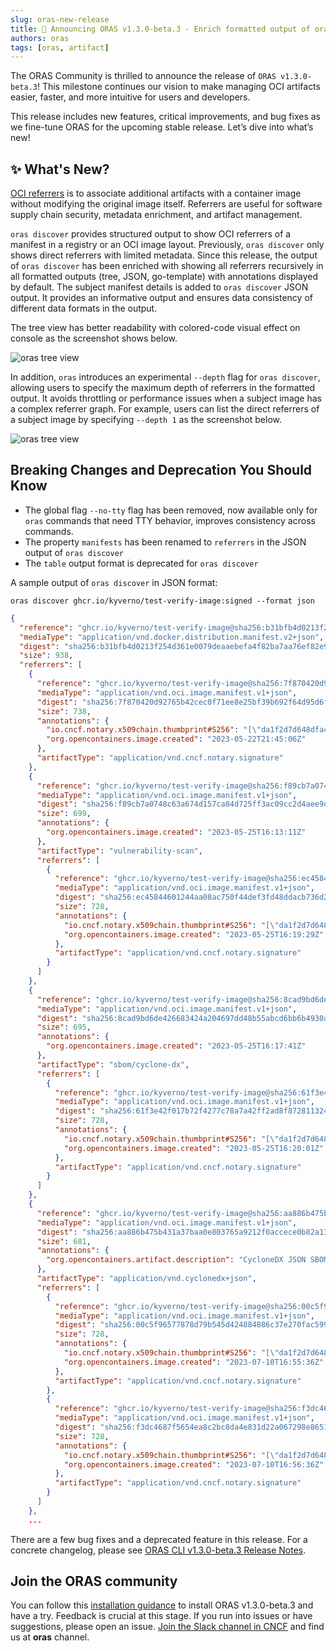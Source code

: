 ```yaml
---
slug: oras-new-release
title: 🚀 Announcing ORAS v1.3.0-beta.3 - Enrich formatted output of oras discover
authors: oras
tags: [oras, artifact]
---
```


The ORAS Community is thrilled to announce the release of `ORAS v1.3.0-beta.3`! This milestone continues our vision to make managing OCI artifacts easier, faster, and more intuitive for users and developers.

This release includes new features, critical improvements, and bug fixes as we fine-tune ORAS for the upcoming stable release. Let’s dive into what’s new!

## ✨ What's New?

[OCI referrers](https://oras.land/docs/concepts/reftypes) is to associate additional artifacts with a container image without modifying the original image itself. Referrers are useful for software supply chain security, metadata enrichment, and artifact management.

`oras discover` provides structured output to show OCI referrers of a manifest in a registry or an OCI image layout. Previously, `oras discover` only shows direct referrers with limited metadata. Since this release, the output of `oras discover` has been enriched with showing all referrers recursively in all formatted outputs (tree, JSON, go-template) with annotations displayed by default. The subject manifest details is added to `oras discover` JSON output. It provides an informative output and ensures data consistency of different data formats in the output. 

The tree view has better readability with colored-code visual effect on console as the screenshot shows below.

![oras tree view](./img/oras-discover-tree.jpg)

In addition, `oras` introduces an experimental `--depth` flag for `oras discover`, allowing users to specify the maximum depth of referrers in the formatted output. It avoids throttling or performance issues when a subject image has a complex referrer graph. For example, users can list the direct referrers of a subject image by specifying `--depth 1` as the screenshot below.

![oras tree view](./img/oras-discover-tree-depth.jpg)

## Breaking Changes and Deprecation You Should Know

- The global flag `--no-tty` flag has been removed, now available only for `oras` commands that need TTY behavior, improves consistency across commands.
- The property `manifests` has been renamed to `referrers` in the JSON output of `oras discover`
- The `table` output format is deprecated for `oras discover`

A sample output of `oras discover` in JSON format:

```console
oras discover ghcr.io/kyverno/test-verify-image:signed --format json
```

```json
{
  "reference": "ghcr.io/kyverno/test-verify-image@sha256:b31bfb4d0213f254d361e0079deaaebefa4f82ba7aa76ef82e90b4935ad5b105",
  "mediaType": "application/vnd.docker.distribution.manifest.v2+json",
  "digest": "sha256:b31bfb4d0213f254d361e0079deaaebefa4f82ba7aa76ef82e90b4935ad5b105",
  "size": 938,
  "referrers": [
    {
      "reference": "ghcr.io/kyverno/test-verify-image@sha256:7f870420d92765b42cec0f71ee8e25bf39b692f64d95d6f6607e9e6e54300265",
      "mediaType": "application/vnd.oci.image.manifest.v1+json",
      "digest": "sha256:7f870420d92765b42cec0f71ee8e25bf39b692f64d95d6f6607e9e6e54300265",
      "size": 738,
      "annotations": {
        "io.cncf.notary.x509chain.thumbprint#S256": "[\"da1f2d7d648dfacc7ebd59f98a9f35c753c331d80ca4280bb94060f4af4a5357\"]",
        "org.opencontainers.image.created": "2023-05-22T21:45:06Z"
      },
      "artifactType": "application/vnd.cncf.notary.signature"
    },
    {
      "reference": "ghcr.io/kyverno/test-verify-image@sha256:f89cb7a0748c63a674d157ca84d725ff3ac09cc2d4aee9d0ec4315e0fe92a5fd",
      "mediaType": "application/vnd.oci.image.manifest.v1+json",
      "digest": "sha256:f89cb7a0748c63a674d157ca84d725ff3ac09cc2d4aee9d0ec4315e0fe92a5fd",
      "size": 699,
      "annotations": {
        "org.opencontainers.image.created": "2023-05-25T16:13:11Z"
      },
      "artifactType": "vulnerability-scan",
      "referrers": [
        {
          "reference": "ghcr.io/kyverno/test-verify-image@sha256:ec45844601244aa08ac750f44def3fd48ddacb736d26b83dde9f5d8ac646c2f3",
          "mediaType": "application/vnd.oci.image.manifest.v1+json",
          "digest": "sha256:ec45844601244aa08ac750f44def3fd48ddacb736d26b83dde9f5d8ac646c2f3",
          "size": 728,
          "annotations": {
            "io.cncf.notary.x509chain.thumbprint#S256": "[\"da1f2d7d648dfacc7ebd59f98a9f35c753c331d80ca4280bb94060f4af4a5357\"]",
            "org.opencontainers.image.created": "2023-05-25T16:19:29Z"
          },
          "artifactType": "application/vnd.cncf.notary.signature"
        }
      ]
    },
    {
      "reference": "ghcr.io/kyverno/test-verify-image@sha256:8cad9bd6de426683424a204697dd48b55abcd6bb6b4930ad9d8ade99ae165414",
      "mediaType": "application/vnd.oci.image.manifest.v1+json",
      "digest": "sha256:8cad9bd6de426683424a204697dd48b55abcd6bb6b4930ad9d8ade99ae165414",
      "size": 695,
      "annotations": {
        "org.opencontainers.image.created": "2023-05-25T16:17:41Z"
      },
      "artifactType": "sbom/cyclone-dx",
      "referrers": [
        {
          "reference": "ghcr.io/kyverno/test-verify-image@sha256:61f3e42f017b72f4277c78a7a42ff2ad8f872811324cd984830dfaeb4030c322",
          "mediaType": "application/vnd.oci.image.manifest.v1+json",
          "digest": "sha256:61f3e42f017b72f4277c78a7a42ff2ad8f872811324cd984830dfaeb4030c322",
          "size": 728,
          "annotations": {
            "io.cncf.notary.x509chain.thumbprint#S256": "[\"da1f2d7d648dfacc7ebd59f98a9f35c753c331d80ca4280bb94060f4af4a5357\"]",
            "org.opencontainers.image.created": "2023-05-25T16:20:01Z"
          },
          "artifactType": "application/vnd.cncf.notary.signature"
        }
      ]
    },
    {
      "reference": "ghcr.io/kyverno/test-verify-image@sha256:aa886b475b431a37baa0e803765a9212f0accece0b82a131ebafd43ea78fa1f8",
      "mediaType": "application/vnd.oci.image.manifest.v1+json",
      "digest": "sha256:aa886b475b431a37baa0e803765a9212f0accece0b82a131ebafd43ea78fa1f8",
      "size": 681,
      "annotations": {
        "org.opencontainers.artifact.description": "CycloneDX JSON SBOM"
      },
      "artifactType": "application/vnd.cyclonedx+json",
      "referrers": [
        {
          "reference": "ghcr.io/kyverno/test-verify-image@sha256:00c5f96577878d79b545d424884886c37e270fac5996f17330d77a01a96801eb",
          "mediaType": "application/vnd.oci.image.manifest.v1+json",
          "digest": "sha256:00c5f96577878d79b545d424884886c37e270fac5996f17330d77a01a96801eb",
          "size": 728,
          "annotations": {
            "io.cncf.notary.x509chain.thumbprint#S256": "[\"da1f2d7d648dfacc7ebd59f98a9f35c753c331d80ca4280bb94060f4af4a5357\"]",
            "org.opencontainers.image.created": "2023-07-10T16:55:36Z"
          },
          "artifactType": "application/vnd.cncf.notary.signature"
        },
        {
          "reference": "ghcr.io/kyverno/test-verify-image@sha256:f3dc4687f5654ea8c2bc8da4e831d22a067298e8651fb59d55565dee58e94e2d",
          "mediaType": "application/vnd.oci.image.manifest.v1+json",
          "digest": "sha256:f3dc4687f5654ea8c2bc8da4e831d22a067298e8651fb59d55565dee58e94e2d",
          "size": 728,
          "annotations": {
            "io.cncf.notary.x509chain.thumbprint#S256": "[\"da1f2d7d648dfacc7ebd59f98a9f35c753c331d80ca4280bb94060f4af4a5357\"]",
            "org.opencontainers.image.created": "2023-07-10T16:56:36Z"
          },
          "artifactType": "application/vnd.cncf.notary.signature"
        }
      ]
    },
    ...
```

There are a few bug fixes and a deprecated feature in this release. For a concrete changelog, please see [ORAS CLI v1.3.0-beta.3 Release Notes](https://github.com/oras-project/oras/releases/tag/https://github.com/oras-project/oras/releases/tag/v1.3.0-beta.3).

## Join the ORAS community

You can follow this [installation guidance](https://oras.land/docs/1.3.0-beta/installation) to install ORAS v1.3.0-beta.3 and have a try.
Feedback is crucial at this stage. If you run into issues or have suggestions, please open an issue. [Join the Slack channel in CNCF](https://slack.cncf.io/) and find us at **oras** channel.
